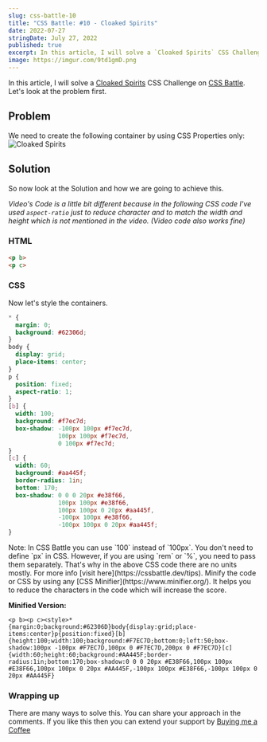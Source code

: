 ```yaml
---
slug: css-battle-10
title: "CSS Battle: #10 - Cloaked Spirits"
date: 2022-07-27
stringDate: July 27, 2022
published: true
excerpt: In this article, I will solve a `Cloaked Spirits` CSS Challenge on CSS Battle.
image: https://imgur.com/9td1gmD.png
---
```



In this article, I will solve a [Cloaked Spirits](https://cssbattle.dev/play/10) CSS Challenge on [CSS Battle](https://cssbattle.dev/). Let's look at the problem first.

## Problem 

We need to create the following container by using CSS Properties only:
![Cloaked Spirits](https://cssbattle.dev/targets/10.png)

## Solution

So now look at the Solution and how we are going to achieve this. 

<YouTube id="7PAU0GvxefQ" />

*Video's Code is a little bit different because in the following CSS code I've used `aspect-ratio` just to reduce character and to match the width and height which is not mentioned in the video. (Video code also works fine)*

### HTML


```html
<p b>
<p c>
```


### CSS

Now let's style the containers. 


```css
* {
  margin: 0;
  background: #62306d;
}
body {
  display: grid;
  place-items: center;
}
p {
  position: fixed;
  aspect-ratio: 1;
}
[b] {
  width: 100;
  background: #f7ec7d;
  box-shadow: -100px 100px #f7ec7d, 
              100px 100px #f7ec7d, 
              0 100px #f7ec7d;
}
[c] {
  width: 60;
  background: #aa445f;
  border-radius: 1in;
  bottom: 170;
  box-shadow: 0 0 0 20px #e38f66, 
              100px 100px #e38f66,
              100px 100px 0 20px #aa445f, 
              -100px 100px #e38f66,
              -100px 100px 0 20px #aa445f;
}
```



<Tip id="1">
  Note: In CSS Battle you can use `100` instead of `100px`. You don't need to define `px` in CSS. However, if you are using `rem` or `%`, you need to pass them separately. That's why in the above CSS code there are no units mostly. For more info [visit here](https://cssbattle.dev/tips).
</Tip>

<Tip id="2">
  Minify the code or CSS by using any [CSS Minifier](https://www.minifier.org/). It helps you to reduce the characters in the code which will increase the score.
</Tip>


**Minified Version:**
```text
<p b><p c><style>*{margin:0;background:#62306D}body{display:grid;place-items:center}p{position:fixed}[b]{height:100;width:100;background:#F7EC7D;bottom:0;left:50;box-shadow:100px -100px #F7EC7D,100px 0 #F7EC7D,200px 0 #F7EC7D}[c]{width:60;height:60;background:#AA445F;border-radius:1in;bottom:170;box-shadow:0 0 0 20px #E38F66,100px 100px #E38F66,100px 100px 0 20px #AA445F,-100px 100px #E38F66,-100px 100px 0 20px #AA445F}
```


### Wrapping up
There are many ways to solve this. You can share your approach in the comments. If you like this then you can extend your support by [Buying me a Coffee](https://buymeacoffee.com/j471n)


<NextAndPreviousButton
  prevHref="/blogs/css-battle-9"
  prevTitle="CSS Battle: #9 - Tesseract"
  nextHref="/blogs/css-battle-11"
  nextTitle="CSS Battle: #10 - Cloaked Spirits"
/>

